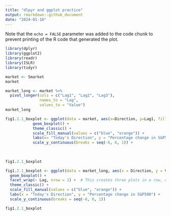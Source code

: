```yaml
---
title: "dlpyr and ggplot practice"
output: rmarkdown::github_document
date: "2024-01-10"
---
```


Note that the `echo = FALSE` parameter was added to the code chunk to prevent printing of the R code that generated the plot.

```r
library(dplyr)
library(ggplot2)
library(readr)
library(ISLR)
library(tidyr)

```



```r
market <- Smarket
market

```


```r
market_long <- market %>% 
  pivot_longer(cols = c("Lag1", "Lag2", "Lag3"), 
               names_to = "Lag", 
               values_to = "Value")
market_long
```



```r

fig1.2.1_boxplot <- ggplot(data = market, aes(x=Direction, y=Lag1, fill = Direction )) +
            geom_boxplot() + 
            theme_classic() +
            scale_fill_manual(values = c("blue", "orange")) +
            labs(x= "Today's Direction", y = "Percentage change in S&P500") +
            scale_y_continuous(breaks = seq(-6, 6, 1)) +
            
                    
                    
fig1.2.1_boxplot
```








```r
fig1.2.1_boxplot <- ggplot(data = market_long, aes(x = Direction, y = Value, fill = Direction)) +
  geom_boxplot() +
  facet_wrap(~ Lag, nrow = 1) +  # This creates three plots in a row, one for each Lag
  theme_classic() +
  scale_fill_manual(values = c("blue", "orange")) +
  labs(x = "Today's Direction", y = "Percentage change in S&P500") +
  scale_y_continuous(breaks = seq(-6, 6, 1))

fig1.2.1_boxplot
```



```r

```



```r

```



```r

```



```r

```




```r

```
